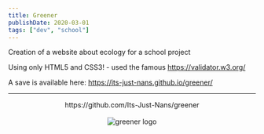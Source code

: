 ```yaml
---
title: Greener
publishDate: 2020-03-01
tags: ["dev", "school"]
---
```


Creation of a website about ecology for a school project



Using only HTML5 and CSS3! - used the famous https://validator.w3.org/

A save is available here: https://its-just-nans.github.io/greener/

---



<div style="text-align: center">
    <div>https://github.com/Its-Just-Nans/greener</div>
    <br />
    <Image src={logo} alt="greener logo" height={100}/>
</div>

